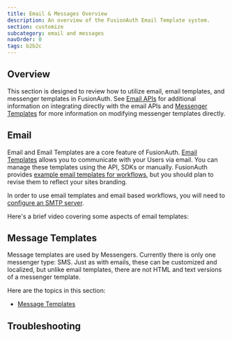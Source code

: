 ```yaml
---
title: Email & Messages Overview
description: An overview of the FusionAuth Email Template system.
section: customize
subcategory: email and messages
navOrder: 0
tags: b2b2c
---
```


## Overview

This section is designed to review how to utilize email, email templates, and messenger templates in FusionAuth. See [Email APIs](/docs/apis/emails) for additional information on integrating directly with the email APIs and [Messenger Templates](/docs/apis/messengers/) for more information on modifying messenger templates directly.

## Email

Email and Email Templates are a core feature of FusionAuth. [Email Templates](/docs/customize/email-and-messages/templates-replacement-variables) allows you to communicate with your Users via email. You can manage these templates using the API, SDKs or manually. FusionAuth
provides [example email templates for workflows](/docs/customize/email-and-messages/templates-replacement-variables), but you should plan to revise them to reflect your sites branding. 

In order to use email templates and email based workflows, you will need to [configure an SMTP server](/docs/customize/email-and-messages/configure-email). 

Here's a brief video covering some aspects of email templates:

<YouTube id="3xQyIq9p4DQ"></YouTube>

## Message Templates

Message templates are used by Messengers. Currently there is only one messenger type: SMS. Just as with emails, these can be customized and localized, but unlike email templates, there are not HTML and text versions of a messenger template.

Here are the topics in this section:

* [Message Templates](/docs/customize/email-and-messages/message-templates)

## Troubleshooting

<EmailTroubleshooting />
